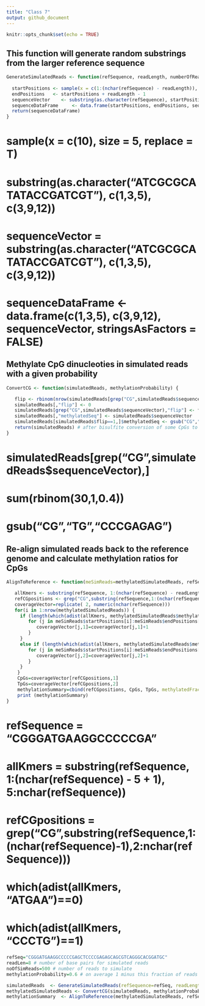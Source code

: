 ```yaml
---
title: "Class 7"
output: github_document
---
```


```r
knitr::opts_chunk$set(echo = TRUE)
```


## This function will generate random substrings from the larger reference sequence
```r
GenerateSimulatedReads <- function(refSequence, readLength, numberOfReadsToSimulate) {
  
  startPositions <- sample(x = c(1:(nchar(refSequence) - readLength)), size = numberOfReadsToSimulate, replace = T)
  endPositions   <- startPositions + readLength - 1
  sequenceVector    <- substring(as.character(refSequence), startPositions, endPositions)
  sequenceDataFrame     <- data.frame(startPositions, endPositions, sequenceVector, stringsAsFactors = FALSE)
  return(sequenceDataFrame)
}
```



# sample(x = c(10), size = 5, replace = T)
# substring(as.character("ATCGCGCATATACCGATCGT"), c(1,3,5), c(3,9,12))
# sequenceVector = substring(as.character("ATCGCGCATATACCGATCGT"), c(1,3,5), c(3,9,12))
# sequenceDataFrame     <- data.frame(c(1,3,5), c(3,9,12), sequenceVector, stringsAsFactors = FALSE)

## Methylate CpG dinucleoties in simulated reads with a given probability 
```r
ConvertCG <- function(simulatedReads, methylationProbability) {

   flip <- rbinom(nrow(simulatedReads[grep("CG",simulatedReads$sequenceVector),]),1,1-methylationProbability)
   simulatedReads[,"flip"] <- 0
   simulatedReads[grep("CG",simulatedReads$sequenceVector),"flip"] <- flip
   simulatedReads[,"methylatedSeq"] <- simulatedReads$sequenceVector
   simulatedReads[simulatedReads$flip==1,]$methylatedSeq <- gsub("CG","TG",simulatedReads[simulatedReads$flip==1,]$sequenceVector)
   return(simulatedReads) # after bisulfite conversion of some CpGs to TpGs 
}

```



# simulatedReads[grep("CG",simulatedReads$sequenceVector),]
# sum(rbinom(30,1,0.4))
# gsub("CG","TG","CCCGAGAG")


## Re-align simulated reads back to the reference genome and calculate methylation ratios for CpGs 

```r
AlignToReference <- function(meSimReads=methylatedSimulatedReads, refSequence, readLength, numberOfMismatches=1) {

   allKmers <- substring(refSequence, 1:(nchar(refSequence) - readLength + 1), readLength:nchar(refSequence))
   refCGpositions <- grep("CG",substring(refSequence,1:(nchar(refSequence)-1),2:nchar(refSequence)))
   coverageVector=replicate( 2, numeric(nchar(refSequence)))
   for(i in 1:nrow(methylatedSimulatedReads)) {
	 if (length(which(adist(allKmers, methylatedSimulatedReads$methylatedSeq[i])==0,))==1){
		for (j in meSimReads$startPositions[i]:meSimReads$endPositions[i]){
	       coverageVector[j,1]=coverageVector[j,1]+1
		}
	 }
   	 else if (length(which(adist(allKmers, methylatedSimulatedReads$methylatedSeq[i])<=numberOfMismatches,))==1){
		for (j in meSimReads$startPositions[i]:meSimReads$endPositions[i]){
	       coverageVector[j,2]=coverageVector[j,2]+1
		}
	 }
	}
	CpGs=coverageVector[refCGpositions,1]
	TpGs=coverageVector[refCGpositions,2]
	methylationSummary=cbind(refCGpositions, CpGs, TpGs, methylatedFraction=CpGs/(CpGs+TpGs))
	print (methylationSummary)
}
```


# refSequence = "CGGGATGAAGGCCCCCGA"
# allKmers = substring(refSequence, 1:(nchar(refSequence) - 5 + 1), 5:nchar(refSequence))
# refCGpositions = grep("CG",substring(refSequence,1:(nchar(refSequence)-1),2:nchar(refSequence)))
# which(adist(allKmers, "ATGAA")==0)
# which(adist(allKmers, "CCCTG")==1)


```r
refSeq="CGGGATGAAGGCCCCCGAGCTCCCCGAGAGCAGCGTCAGGGCACGGATGC"
readLen=8 # number of base pairs for simulated reads
noOfSimReads=500 # number of reads to simulate 
methylationProbability=0.6 # on average 1 minus this fraction of reads will have C to T conversion

simulatedReads  <- GenerateSimulatedReads(refSequence=refSeq, readLength=readLen, numberOfReadsToSimulate=noOfSimReads)
methylatedSimulatedReads <- ConvertCG(simulatedReads, methylationProbability)
methylationSummary  <- AlignToReference(methylatedSimulatedReads, refSeq, readLen)
```


